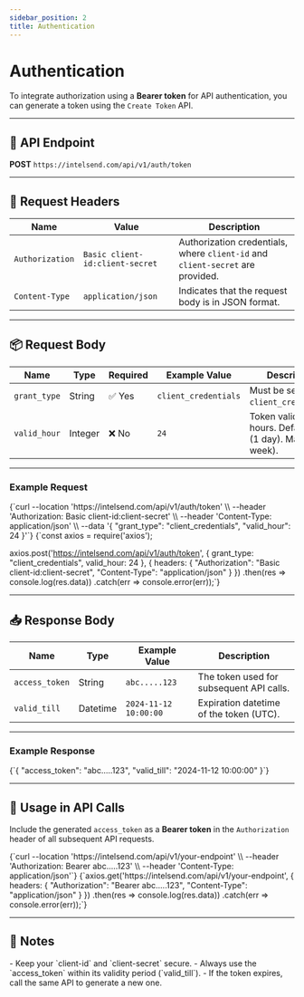 ```yaml
---
sidebar_position: 2
title: Authentication
---
```



# Authentication

To integrate authorization using a **Bearer token** for API authentication, you can generate a token using the `Create Token` API.

---

## 📡 API Endpoint

**POST** `https://intelsend.com/api/v1/auth/token`

---

## 📝 Request Headers

| Name            | Value                           | Description                                                                 |
|-----------------|---------------------------------|-----------------------------------------------------------------------------|
| `Authorization` | `Basic client-id:client-secret` | Authorization credentials, where `client-id` and `client-secret` are provided. |
| `Content-Type`  | `application/json`              | Indicates that the request body is in JSON format.                          |

---

## 📦 Request Body

| Name         | Type     | Required | Example Value       | Description                                                        |
|--------------|----------|----------|---------------------|--------------------------------------------------------------------|
| `grant_type` | String   | ✅ Yes   | `client_credentials`| Must be set to `client_credentials`.                               |
| `valid_hour` | Integer  | ❌ No    | `24`                | Token validity in hours. Default: `24` (1 day). Max: `168` (1 week). |

---

### Example Request

<Tabs groupId="create-token-examples">
  <TabItem value="curl" label="cURL" default>

<CodeBlock language="bash">
{`curl --location 'https://intelsend.com/api/v1/auth/token' \\
--header 'Authorization: Basic client-id:client-secret' \\
--header 'Content-Type: application/json' \\
--data '{ "grant_type": "client_credentials", "valid_hour": 24 }'`}
</CodeBlock>

  </TabItem>

  <TabItem value="nodejs" label="Node.js (Axios)">

<CodeBlock language="js">
{`const axios = require('axios');

axios.post('https://intelsend.com/api/v1/auth/token', {
  grant_type: "client_credentials",
  valid_hour: 24
}, {
  headers: {
    "Authorization": "Basic client-id:client-secret",
    "Content-Type": "application/json"
  }
})
.then(res => console.log(res.data))
.catch(err => console.error(err));`}
</CodeBlock>

  </TabItem>
</Tabs>

---

## 📥 Response Body

| Name           | Type      | Example Value          | Description                                  |
|----------------|-----------|------------------------|----------------------------------------------|
| `access_token` | String    | `abc.....123`          | The token used for subsequent API calls.     |
| `valid_till`   | Datetime  | `2024-11-12 10:00:00`  | Expiration datetime of the token (UTC).      |

---

### Example Response

<CodeBlock language="json">
{`{
  "access_token": "abc.....123",
  "valid_till": "2024-11-12 10:00:00"
}`}
</CodeBlock>

---

## 🚀 Usage in API Calls

Include the generated `access_token` as a **Bearer token** in the `Authorization` header of all subsequent API requests.

<Tabs groupId="usage-examples">
  <TabItem value="curl" label="cURL" default>

<CodeBlock language="bash">
{`curl --location 'https://intelsend.com/api/v1/your-endpoint' \\
--header 'Authorization: Bearer abc.....123' \\
--header 'Content-Type: application/json'`}
</CodeBlock>

  </TabItem>

  <TabItem value="nodejs" label="Node.js (Axios)">

<CodeBlock language="js">
{`axios.get('https://intelsend.com/api/v1/your-endpoint', {
  headers: {
    "Authorization": "Bearer abc.....123",
    "Content-Type": "application/json"
  }
})
.then(res => console.log(res.data))
.catch(err => console.error(err));`}
</CodeBlock>

  </TabItem>
</Tabs>

---

## 📝 Notes

<Admonition type="info" title="Best Practices">
- Keep your `client-id` and `client-secret` secure.  
- Always use the `access_token` within its validity period (`valid_till`).  
- If the token expires, call the same API to generate a new one.  
</Admonition>
